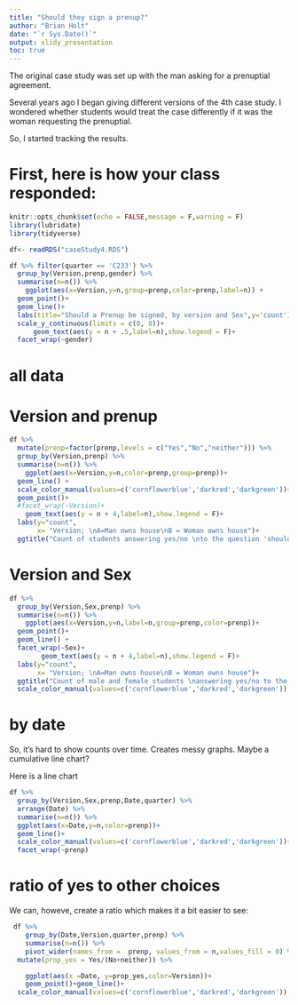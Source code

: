 ```yaml
---
title: "Should they sign a prenup?"
author: "Brian Holt"
date: "`r Sys.Date()`"
output: slidy_presentation
toc: true
---
```


The original case study was set up with the man asking for a prenuptial agreement.

Several years ago I began giving different versions of the 4th case study.  I wondered whether students would treat the case differently if it was the woman requesting the prenuptial.

So, I started tracking the results.  



# First, here is how your class responded:

```r
knitr::opts_chunk$set(echo = FALSE,message = F,warning = F)
library(lubridate)
library(tidyverse)
```
```r
df<- readRDS("caseStudy4.RDS")
```


```r
df %>% filter(quarter == 'C233') %>% 
  group_by(Version,prenp,gender) %>% 
  summarise(n=n()) %>% 
    ggplot(aes(x=Version,y=n,group=prenp,color=prenp,label=n)) +
  geom_point()+
  geom_line()+
  labs(title="Should a Prenup be signed, by version and Sex",y='count') +
  scale_y_continuous(limits = c(0, 8))+
      geom_text(aes(y = n + .5,label=n),show.legend = F)+
  facet_wrap(~gender)
```


# all data




# Version and prenup

```r
df %>% 
  mutate(prenp=factor(prenp,levels = c("Yes","No","neither"))) %>% 
  group_by(Version,prenp) %>% 
  summarise(n=n()) %>% 
    ggplot(aes(x=Version,y=n,color=prenp,group=prenp))+
  geom_line() +
  scale_color_manual(values=c('cornflowerblue','darkred','darkgreen'))+
  geom_point()+
  #facet_wrap(~Version)+
    geom_text(aes(y = n + 4,label=n),show.legend = F)+
  labs(y="count",
       x= "Version; \nA=Man owns house\nB = Woman owns house")+
  ggtitle("Count of students answering yes/no \nto the question 'should they sign a prenup' ")
```


#  Version and Sex

```r
df %>% 
  group_by(Version,Sex,prenp) %>% 
  summarise(n=n()) %>% 
    ggplot(aes(x=Version,y=n,label=n,group=prenp,color=prenp))+
  geom_point()+
  geom_line() +
  facet_wrap(~Sex)+
        geom_text(aes(y = n + 4,label=n),show.legend = F)+
  labs(y="count",
       x= "Version; \nA=Man owns house\nB = Woman owns house")+
  ggtitle("Count of male and female students \nanswering yes/no to the question \n'should they sign a prenup' ")
  scale_color_manual(values=c('cornflowerblue','darkred','darkgreen'))
```


# by date

So, it's hard to show counts over time.  Creates messy graphs.  Maybe a cumulative line chart? 

Here is a line chart

```r
df %>% 
  group_by(Version,Sex,prenp,Date,quarter) %>%
  arrange(Date) %>% 
  summarise(n=n()) %>% 
  ggplot(aes(x=Date,y=n,color=prenp))+
  geom_line()+
  scale_color_manual(values=c('cornflowerblue','darkred','darkgreen'))+
  facet_wrap(~prenp)

```

# ratio of yes to other choices


We can, howeve, create a ratio which makes it a bit easier to see:




```r
 df %>%
    group_by(Date,Version,quarter,prenp) %>%
    summarise(n=n()) %>%
    pivot_wider(names_from =  prenp, values_from = n,values_fill = 0) %>% 
  mutate(prop_yes = Yes/(No+neither)) %>%

    ggplot(aes(x =Date, y=prop_yes,color=Version))+
    geom_point()+geom_line()+
  scale_color_manual(values=c('cornflowerblue','darkred','darkgreen'))

```
